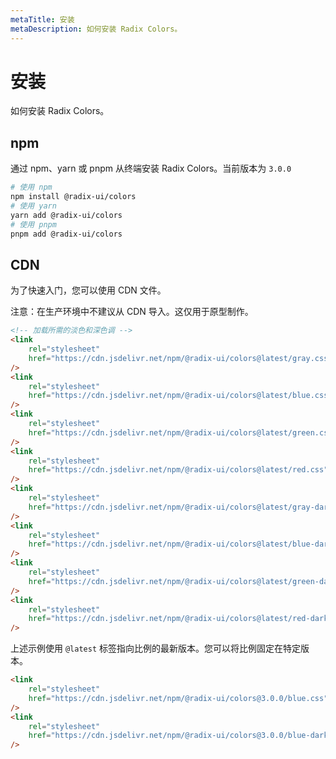 ```yaml
---
metaTitle: 安装
metaDescription: 如何安装 Radix Colors。
---
```


# 安装

<Description>如何安装 Radix Colors。</Description>

## npm

通过 npm、yarn 或 pnpm 从终端安装 Radix Colors。当前版本为 `3.0.0`

```bash
# 使用 npm
npm install @radix-ui/colors
# 使用 yarn
yarn add @radix-ui/colors
# 使用 pnpm
pnpm add @radix-ui/colors
```

## CDN

为了快速入门，您可以使用 CDN 文件。

<Note>
	注意：在生产环境中不建议从 CDN 导入。这仅用于原型制作。
</Note>

```html
<!-- 加载所需的淡色和深色调 -->
<link
	rel="stylesheet"
	href="https://cdn.jsdelivr.net/npm/@radix-ui/colors@latest/gray.css"
/>
<link
	rel="stylesheet"
	href="https://cdn.jsdelivr.net/npm/@radix-ui/colors@latest/blue.css"
/>
<link
	rel="stylesheet"
	href="https://cdn.jsdelivr.net/npm/@radix-ui/colors@latest/green.css"
/>
<link
	rel="stylesheet"
	href="https://cdn.jsdelivr.net/npm/@radix-ui/colors@latest/red.css"
/>
<link
	rel="stylesheet"
	href="https://cdn.jsdelivr.net/npm/@radix-ui/colors@latest/gray-dark.css"
/>
<link
	rel="stylesheet"
	href="https://cdn.jsdelivr.net/npm/@radix-ui/colors@latest/blue-dark.css"
/>
<link
	rel="stylesheet"
	href="https://cdn.jsdelivr.net/npm/@radix-ui/colors@latest/green-dark.css"
/>
<link
	rel="stylesheet"
	href="https://cdn.jsdelivr.net/npm/@radix-ui/colors@latest/red-dark.css"
/>
```

上述示例使用 `@latest` 标签指向比例的最新版本。您可以将比例固定在特定版本。

```html
<link
	rel="stylesheet"
	href="https://cdn.jsdelivr.net/npm/@radix-ui/colors@3.0.0/blue.css"
/>
<link
	rel="stylesheet"
	href="https://cdn.jsdelivr.net/npm/@radix-ui/colors@3.0.0/blue-dark.css"
/>
```